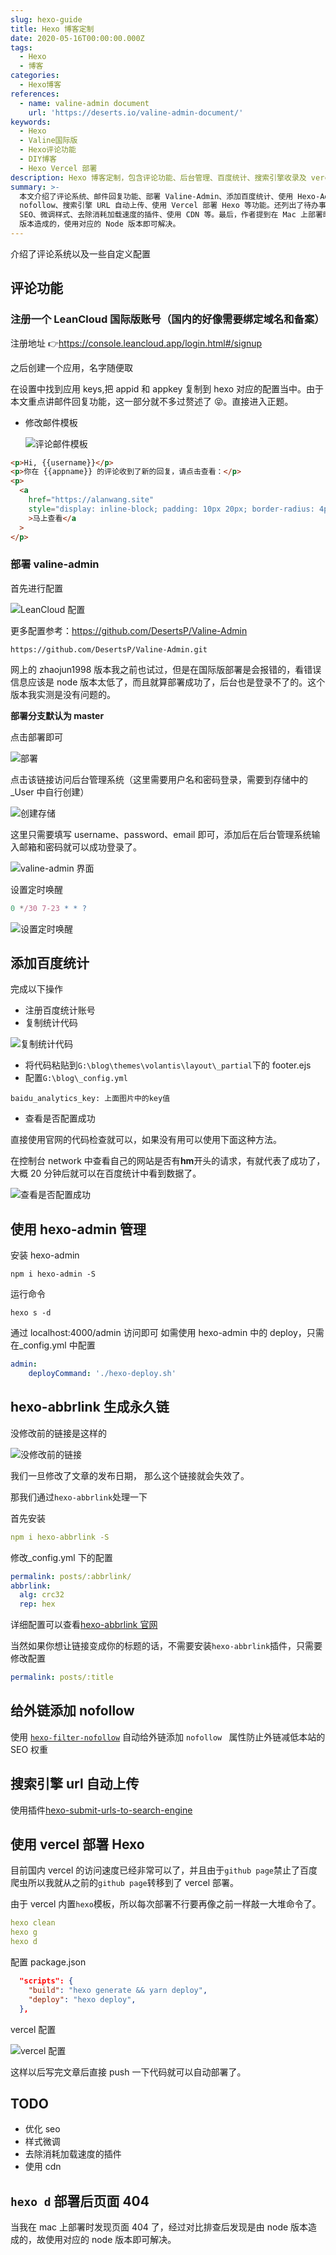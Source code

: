 ```yaml
---
slug: hexo-guide
title: Hexo 博客定制
date: 2020-05-16T00:00:00.000Z
tags:
  - Hexo
  - 博客
categories:
  - Hexo博客
references:
  - name: valine-admin document
    url: 'https://deserts.io/valine-admin-document/'
keywords:
  - Hexo
  - Valine国际版
  - Hexo评论功能
  - DIY博客
  - Hexo Vercel 部署
description: Hexo 博客定制，包含评论功能、后台管理、百度统计、搜索引擎收录及 vercel 部署
summary: >-
  本文介绍了评论系统、邮件回复功能、部署 Valine-Admin、添加百度统计、使用 Hexo-Admin 管理、生成永久链接、给外链添加
  nofollow、搜索引擎 URL 自动上传、使用 Vercel 部署 Hexo 等功能。还列出了待办事项，包括优化
  SEO、微调样式、去除消耗加载速度的插件、使用 CDN 等。最后，作者提到在 Mac 上部署时遇到页面 404 的问题，并指出这是由于 Node
  版本造成的，使用对应的 Node 版本即可解决。
---
```


介绍了评论系统以及一些自定义配置

<!--truncate-->

## 评论功能

### 注册一个 LeanCloud 国际版账号（国内的好像需要绑定域名和备案）

注册地址 👉https://console.leancloud.app/login.html#/signup

之后创建一个应用，名字随便取

在设置中找到应用 keys,把 appid 和 appkey 复制到 hexo 对应的配置当中。由于本文重点讲邮件回复功能，这一部分就不多过赘述了 😝。直接进入正题。

- 修改邮件模板

  ![评论邮件模板](https://raw.githubusercontent.com/3Alan/images/master/img/image-20200516161903124.png)

```html
<p>Hi, {{username}}</p>
<p>你在 {{appname}} 的评论收到了新的回复，请点击查看：</p>
<p>
  <a
    href="https://alanwang.site"
    style="display: inline-block; padding: 10px 20px; border-radius: 4px; background-color: #3090e4; color: #fff; text-decoration: none;"
    >马上查看</a
  >
</p>
```

### 部署 valine-admin

首先进行配置

![LeanCloud 配置](https://raw.githubusercontent.com/3Alan/images/master/img/image-20200516163804087.png)

更多配置参考：https://github.com/DesertsP/Valine-Admin

```
https://github.com/DesertsP/Valine-Admin.git
```

网上的 zhaojun1998 版本我之前也试过，但是在国际版部署是会报错的，看错误信息应该是 node 版本太低了，而且就算部署成功了，后台也是登录不了的。这个版本我实测是没有问题的。

**部署分支默认为 master**

点击部署即可

![部署](https://raw.githubusercontent.com/3Alan/images/master/img/image-20200516164223578.png)

点击该链接访问后台管理系统（这里需要用户名和密码登录，需要到存储中的\_User 中自行创建）

![创建存储](https://raw.githubusercontent.com/3Alan/images/master/img/image-20200516164422299.png)

这里只需要填写 username、password、email 即可，添加后在后台管理系统输入邮箱和密码就可以成功登录了。

![valine-admin 界面](https://raw.githubusercontent.com/3Alan/images/master/img/image-20200516164630798.png)

设置定时唤醒

```js
0 */30 7-23 * * ?
```

![设置定时唤醒](https://raw.githubusercontent.com/3Alan/images/master/img/image-20200516164138651.png)

## 添加百度统计

完成以下操作

- 注册百度统计账号
- 复制统计代码

![复制统计代码](https://raw.githubusercontent.com/3Alan/images/master/img/image-20200604101820220.png)

- 将代码粘贴到`G:\blog\themes\volantis\layout\_partial`下的 footer.ejs
- 配置`G:\blog\_config.yml`

```
baidu_analytics_key: 上面图片中的key值
```

- 查看是否配置成功

直接使用官网的代码检查就可以，如果没有用可以使用下面这种方法。

在控制台 network 中查看自己的网站是否有**hm**开头的请求，有就代表了成功了，大概 20 分钟后就可以在百度统计中看到数据了。

![查看是否配置成功](https://raw.githubusercontent.com/3Alan/images/master/img/image-20200604102323835.png)

## 使用 hexo-admin 管理

安装 hexo-admin

```
npm i hexo-admin -S
```

运行命令

```
hexo s -d
```

通过 localhost:4000/admin 访问即可
如需使用 hexo-admin 中的 deploy，只需在\_config.yml 中配置

```yml
admin:
	deployCommand: './hexo-deploy.sh'
```

## hexo-abbrlink 生成永久链

没修改前的链接是这样的

![没修改前的链接](https://raw.githubusercontent.com/3Alan/images/master/img/image-20200612183542458.png)

我们一旦修改了文章的发布日期， 那么这个链接就会失效了。

那我们通过`hexo-abbrlink`处理一下

首先安装

```yml
npm i hexo-abbrlink -S
```

修改\_config.yml 下的配置

```yml
permalink: posts/:abbrlink/
abbrlink:
  alg: crc32
  rep: hex
```

详细配置可以查看[hexo-abbrlink 官网](https://github.com/rozbo/hexo-abbrlink)

当然如果你想让链接变成你的标题的话，不需要安装`hexo-abbrlink`插件，只需要修改配置

```yml
permalink: posts/:title
```

## 给外链添加 nofollow

使用 [`hexo-filter-nofollow`](https://github.com/hexojs/hexo-filter-nofollow) 自动给外链添加 `nofollow ` 属性防止外链减低本站的 SEO 权重

## 搜索引擎 url 自动上传

使用插件[hexo-submit-urls-to-search-engine](https://github.com/cjh0613/hexo-submit-urls-to-search-engine)

## 使用 vercel 部署 Hexo

目前国内 vercel 的访问速度已经非常可以了，并且由于`github page`禁止了百度爬虫所以我就从之前的`github page`转移到了 vercel 部署。

由于 vercel 内置`hexo`模板，所以每次部署不行要再像之前一样敲一大堆命令了。

```yml
hexo clean
hexo g
hexo d
```

配置 package.json

```json
  "scripts": {
    "build": "hexo generate && yarn deploy",
    "deploy": "hexo deploy",
  },
```

vercel 配置

![vercel 配置](https://raw.githubusercontent.com/3Alan/images/master/img/image-20211016103341684.png)

这样以后写完文章后直接 push 一下代码就可以自动部署了。

## TODO

- 优化 seo
- 样式微调
- 去除消耗加载速度的插件
- 使用 cdn

## `hexo d` 部署后页面 404

当我在 mac 上部署时发现页面 404 了，经过对比排查后发现是由 node 版本造成的，故使用对应的 node 版本即可解决。

